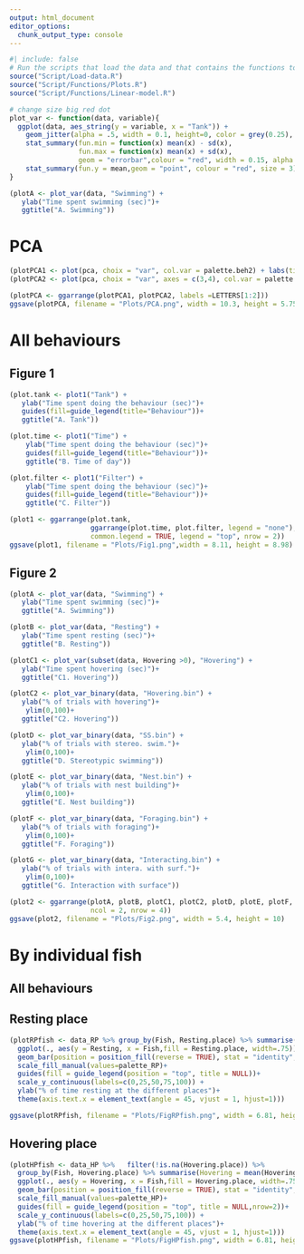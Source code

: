 ```yaml
---
output: html_document
editor_options: 
  chunk_output_type: console
---
```

```r
#| include: false
# Run the scripts that load the data and that contains the functions to plot and do the linear models
source("Script/Load-data.R")
source("Script/Functions/Plots.R")
source("Script/Functions/Linear-model.R")

# change size big red dot
plot_var <- function(data, variable){
  ggplot(data, aes_string(y = variable, x = "Tank")) +
    geom_jitter(alpha = .5, width = 0.1, height=0, color = grey(0.25), size = .8) +
    stat_summary(fun.min = function(x) mean(x) - sd(x), 
                 fun.max = function(x) mean(x) + sd(x), 
                 geom = "errorbar",colour = "red", width = 0.15, alpha =  .75)+
    stat_summary(fun.y = mean,geom = "point", colour = "red", size = 3)
}

(plotA <- plot_var(data, "Swimming") +
   ylab("Time spent swimming (sec)")+
   ggtitle("A. Swimming"))
```

# PCA
```r
(plotPCA1 <- plot(pca, choix = "var", col.var = palette.beh2) + labs(title = NULL))
(plotPCA2 <- plot(pca, choix = "var", axes = c(3,4), col.var = palette.beh2) + labs(title = NULL))

(plotPCA <- ggarrange(plotPCA1, plotPCA2, labels =LETTERS[1:2]))
ggsave(plotPCA, filename = "Plots/PCA.png", width = 10.3, height = 5.75)
```

# All behaviours

## Figure 1

```r
(plot.tank <- plot1("Tank") + 
   ylab("Time spent doing the behaviour (sec)")+
   guides(fill=guide_legend(title="Behaviour"))+
   ggtitle("A. Tank"))

(plot.time <- plot1("Time") + 
    ylab("Time spent doing the behaviour (sec)")+
    guides(fill=guide_legend(title="Behaviour"))+
    ggtitle("B. Time of day"))

(plot.filter <- plot1("Filter") + 
    ylab("Time spent doing the behaviour (sec)")+
    guides(fill=guide_legend(title="Behaviour"))+
    ggtitle("C. Filter"))

(plot1 <- ggarrange(plot.tank,
                    ggarrange(plot.time, plot.filter, legend = "none"),
                    common.legend = TRUE, legend = "top", nrow = 2))
ggsave(plot1, filename = "Plots/Fig1.png",width = 8.11, height = 8.98)
```

## Figure 2

```r
(plotA <- plot_var(data, "Swimming") +
   ylab("Time spent swimming (sec)")+
   ggtitle("A. Swimming"))

(plotB <- plot_var(data, "Resting") +
   ylab("Time spent resting (sec)")+
   ggtitle("B. Resting"))

(plotC1 <- plot_var(subset(data, Hovering >0), "Hovering") +
   ylab("Time spent hovering (sec)")+
   ggtitle("C1. Hovering"))

(plotC2 <- plot_var_binary(data, "Hovering.bin") +
   ylab("% of trials with hovering")+
    ylim(0,100)+
   ggtitle("C2. Hovering"))

(plotD <- plot_var_binary(data, "SS.bin") +
   ylab("% of trials with stereo. swim.")+
    ylim(0,100)+
   ggtitle("D. Stereotypic swimming"))

(plotE <- plot_var_binary(data, "Nest.bin") +
   ylab("% of trials with nest building")+
    ylim(0,100)+
   ggtitle("E. Nest building"))

(plotF <- plot_var_binary(data, "Foraging.bin") +
   ylab("% of trials with foraging")+
    ylim(0,100)+
   ggtitle("F. Foraging"))

(plotG <- plot_var_binary(data, "Interacting.bin") +
   ylab("% of trials with intera. with surf.")+
    ylim(0,100)+
   ggtitle("G. Interaction with surface"))

(plot2 <- ggarrange(plotA, plotB, plotC1, plotC2, plotD, plotE, plotF, plotG,
                    ncol = 2, nrow = 4))
ggsave(plot2, filename = "Plots/Fig2.png", width = 5.4, height = 10)

```

# By individual fish
## All behaviours



## Resting place
```r
(plotRPfish <- data_RP %>% group_by(Fish, Resting.place) %>% summarise(Resting = mean(Resting)) %>% 
  ggplot(., aes(y = Resting, x = Fish,fill = Resting.place, width=.75))+
  geom_bar(position = position_fill(reverse = TRUE), stat = "identity", color = "black")+
  scale_fill_manual(values=palette_RP)+
  guides(fill = guide_legend(position = "top", title = NULL))+
  scale_y_continuous(labels=c(0,25,50,75,100)) +
  ylab("% of time resting at the different places")+
  theme(axis.text.x = element_text(angle = 45, vjust = 1, hjust=1)))

ggsave(plotRPfish, filename = "Plots/FigRPfish.png", width = 6.81, height = 6.22)
```

## Hovering place
```r
(plotHPfish <- data_HP %>%   filter(!is.na(Hovering.place)) %>% 
  group_by(Fish, Hovering.place) %>% summarise(Hovering = mean(Hovering)) %>% 
  ggplot(., aes(y = Hovering, x = Fish,fill = Hovering.place, width=.75))+
  geom_bar(position = position_fill(reverse = TRUE), stat = "identity", color = "black")+
  scale_fill_manual(values=palette_HP)+
  guides(fill = guide_legend(position = "top", title = NULL,nrow=2))+
  scale_y_continuous(labels=c(0,25,50,75,100)) +
  ylab("% of time hovering at the different places")+
  theme(axis.text.x = element_text(angle = 45, vjust = 1, hjust=1)))
ggsave(plotHPfish, filename = "Plots/FigHPfish.png", width = 6.81, height = 6.22)
```